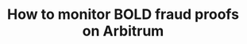 ---
title: 'How to monitor BOLD fraud proofs on Arbitrum '
description: Learn how to monitor challenges for Arbitrum using BOLD
sidebar_label: Monitor BOLD fraud proofs on Arbitrum
sidebar_position: 13
content-type: how-to
---
